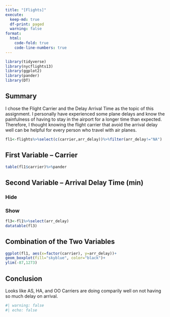 ```yaml
---
title: "[Flights]"
execute:
  keep-md: true
  df-print: paged
  warning: false
format:
  html:
    code-fold: true
    code-line-numbers: true
---
```



```r
library(tidyverse)
library(nycflights13)
library(ggplot2)
library(pander)
library(DT)
```

## Summary

I chose the Flight Carrier and the Delay Arrival Time as the topic of this assignment. I personally have experienced some plane delays and know the painfulness of having to stay in the airport for a longer time than expected. Therefore, I thought knowing the flight carrier that avoid the arrival delay well can be helpful for every person who travel with air planes.

```r
fl1<-flights%>%select(c(carrier,arr_delay))%>%filter(arr_delay!="NA")
```

## First Variable -- Carrier

```r
table(fl1$carrier)%>%pander
```

## Second Variable -- Arrival Delay Time (min) {.tabset}

### Hide

### Show

```r
fl3<-fl1%>%select(arr_delay)
datatable(fl3)
```
##

## Combination of the Two Variables
```r
ggplot(fl1, aes(x=factor(carrier), y=arr_delay))+
geom_boxplot(fill="skyblue", color="black")+
ylim(-87,1273)
```


## Conclusion

Looks like AS, HA, and OO Carriers are doing comparily well on not having so much delay on arrival.


```r
#| warning: false
#| echo: false
```

